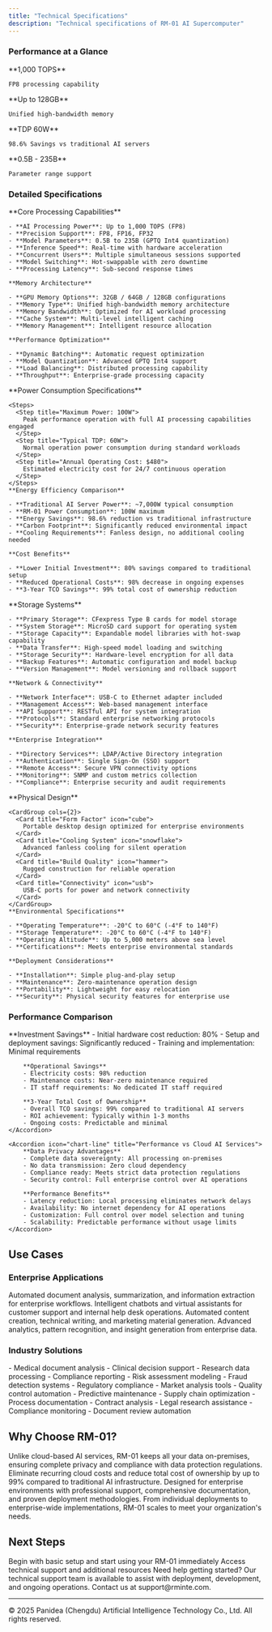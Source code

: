 ```yaml
---
title: "Technical Specifications"
description: "Technical specifications of RM-01 AI Supercomputer"
---
```


### Performance at a Glance

<CardGroup cols={4}>
<Card title="Inferencing Power" icon="microchip">
    **1,000 TOPS**

    FP8 processing capability
  </Card>
  <Card title="GPU Memory" icon="memory">
    **Up to 128GB**

    Unified high-bandwidth memory
</Card>
<Card title="Power Efficiency" icon="plug">
    **TDP 60W**
    
    98.6% Savings vs traditional AI servers
</Card>
<Card title="Model Support" icon="brain">
    **0.5B - 235B**

    Parameter range support
  </Card>
</CardGroup>

### Detailed Specifications

<Tabs>
  <Tab title="Processing & Performance">
    **Core Processing Capabilities**

    - **AI Processing Power**: Up to 1,000 TOPS (FP8)
    - **Precision Support**: FP8, FP16, FP32
    - **Model Parameters**: 0.5B to 235B (GPTQ Int4 quantization)
    - **Inference Speed**: Real-time with hardware acceleration
    - **Concurrent Users**: Multiple simultaneous sessions supported
    - **Model Switching**: Hot-swappable with zero downtime
    - **Processing Latency**: Sub-second response times

    **Memory Architecture**

    - **GPU Memory Options**: 32GB / 64GB / 128GB configurations
    - **Memory Type**: Unified high-bandwidth memory architecture
    - **Memory Bandwidth**: Optimized for AI workload processing
    - **Cache System**: Multi-level intelligent caching
    - **Memory Management**: Intelligent resource allocation

    **Performance Optimization**

    - **Dynamic Batching**: Automatic request optimization
    - **Model Quantization**: Advanced GPTQ Int4 support
    - **Load Balancing**: Distributed processing capability
    - **Throughput**: Enterprise-grade processing capacity
  </Tab>
  <Tab title="Power & Efficiency">
    **Power Consumption Specifications**

    <Steps>
      <Step title="Maximum Power: 100W">
        Peak performance operation with full AI processing capabilities engaged
      </Step>
      <Step title="Typical TDP: 60W">
        Normal operation power consumption during standard workloads
      </Step>
      <Step title="Annual Operating Cost: $480">
        Estimated electricity cost for 24/7 continuous operation
      </Step>
    </Steps>
    **Energy Efficiency Comparison**

    - **Traditional AI Server Power**: ~7,000W typical consumption
    - **RM-01 Power Consumption**: 100W maximum
    - **Energy Savings**: 98.6% reduction vs traditional infrastructure
    - **Carbon Footprint**: Significantly reduced environmental impact
    - **Cooling Requirements**: Fanless design, no additional cooling needed

    **Cost Benefits**

    - **Lower Initial Investment**: 80% savings compared to traditional setup
    - **Reduced Operational Costs**: 98% decrease in ongoing expenses
    - **3-Year TCO Savings**: 99% total cost of ownership reduction
  </Tab>
  <Tab title="Storage & Connectivity">
    **Storage Systems**

    - **Primary Storage**: CFexpress Type B cards for model storage
    - **System Storage**: MicroSD card support for operating system
    - **Storage Capacity**: Expandable model libraries with hot-swap capability
    - **Data Transfer**: High-speed model loading and switching
    - **Storage Security**: Hardware-level encryption for all data
    - **Backup Features**: Automatic configuration and model backup
    - **Version Management**: Model versioning and rollback support

    **Network & Connectivity**

    - **Network Interface**: USB-C to Ethernet adapter included
    - **Management Access**: Web-based management interface
    - **API Support**: RESTful API for system integration
    - **Protocols**: Standard enterprise networking protocols
    - **Security**: Enterprise-grade network security features

    **Enterprise Integration**

    - **Directory Services**: LDAP/Active Directory integration
    - **Authentication**: Single Sign-On (SSO) support
    - **Remote Access**: Secure VPN connectivity options
    - **Monitoring**: SNMP and custom metrics collection
    - **Compliance**: Enterprise security and audit requirements
  </Tab>
  <Tab title="Physical & Environmental">
    **Physical Design**

    <CardGroup cols={2}>
      <Card title="Form Factor" icon="cube">
        Portable desktop design optimized for enterprise environments
      </Card>
      <Card title="Cooling System" icon="snowflake">
        Advanced fanless cooling for silent operation
      </Card>
      <Card title="Build Quality" icon="hammer">
        Rugged construction for reliable operation
      </Card>
      <Card title="Connectivity" icon="usb">
        USB-C ports for power and network connectivity
      </Card>
    </CardGroup>
    **Environmental Specifications**

    - **Operating Temperature**: -20°C to 60°C (-4°F to 140°F)
    - **Storage Temperature**: -20°C to 60°C (-4°F to 140°F)
    - **Operating Altitude**: Up to 5,000 meters above sea level
    - **Certifications**: Meets enterprise environmental standards

    **Deployment Considerations**

    - **Installation**: Simple plug-and-play setup
    - **Maintenance**: Zero-maintenance operation design
    - **Portability**: Lightweight for easy relocation
    - **Security**: Physical security features for enterprise use
  </Tab>
</Tabs>

### Performance Comparison

<AccordionGroup>
  <Accordion title="Cost Comparison vs Traditional AI Infrastructure" icon="dollar-sign">
        **Investment Savings**
        - Initial hardware cost reduction: 80%
        - Setup and deployment savings: Significantly reduced
        - Training and implementation: Minimal requirements

        **Operational Savings**
        - Electricity costs: 98% reduction
        - Maintenance costs: Near-zero maintenance required
        - IT staff requirements: No dedicated IT staff required

        **3-Year Total Cost of Ownership**
        - Overall TCO savings: 99% compared to traditional AI servers
        - ROI achievement: Typically within 1-3 months
        - Ongoing costs: Predictable and minimal
    </Accordion>

    <Accordion icon="chart-line" title="Performance vs Cloud AI Services">
        **Data Privacy Advantages**
        - Complete data sovereignty: All processing on-premises
        - No data transmission: Zero cloud dependency
        - Compliance ready: Meets strict data protection regulations
        - Security control: Full enterprise control over AI operations

        **Performance Benefits**
        - Latency reduction: Local processing eliminates network delays
        - Availability: No internet dependency for AI operations
        - Customization: Full control over model selection and tuning
        - Scalability: Predictable performance without usage limits
    </Accordion>
</AccordionGroup>

## Use Cases

### Enterprise Applications

<CardGroup cols={2}>
    <Card title="Enterprise Knowledge Management" icon="books">
    Automated document analysis, summarization, and information extraction for enterprise workflows.
    </Card>
    <Card title="Customer Service" icon="headset">
    Intelligent chatbots and virtual assistants for customer support and internal help desk operations.
    </Card>
    <Card title="Content Generation" icon="pen-nib">
    Automated content creation, technical writing, and marketing material generation.
    </Card>
    <Card title="Data Analysis" icon="chart-bar">
    Advanced analytics, pattern recognition, and insight generation from enterprise data.
    </Card>
</CardGroup>

### Industry Solutions

<Tabs>
  <Tab title="Healthcare">
    - Medical document analysis
    - Clinical decision support
    - Research data processing
    - Compliance reporting
  </Tab>
  <Tab title="Finance">
    - Risk assessment modeling
    - Fraud detection systems
    - Regulatory compliance
    - Market analysis tools
  </Tab>
  <Tab title="Manufacturing">
    - Quality control automation
    - Predictive maintenance
    - Supply chain optimization
    - Process documentation
  </Tab>
  <Tab title="Legal">
    - Contract analysis
    - Legal research assistance
    - Compliance monitoring
    - Document review automation
  </Tab>
</Tabs>

## Why Choose RM-01?

<Steps>
  <Step title="Complete Data Privacy">
    Unlike cloud-based AI services, RM-01 keeps all your data on-premises, ensuring complete privacy and compliance with data protection regulations.
  </Step>
  <Step title="Cost-Effective Operation">
    Eliminate recurring cloud costs and reduce total cost of ownership by up to 99% compared to traditional AI infrastructure.
  </Step>
  <Step title="Enterprise-Ready">
    Designed for enterprise environments with professional support, comprehensive documentation, and proven deployment methodologies.
  </Step>
  <Step title="Scalable Solutions">
    From individual deployments to enterprise-wide implementations, RM-01 scales to meet your organization's needs.
  </Step>
</Steps>

## Next Steps

<CardGroup cols={2}>
    <Card title="Quickstart" icon="play" href="quickstart">
        Begin with basic setup and start using your RM-01 immediately
    </Card>
    <Card title="Vendor Deployment Guide" icon="server" href="essentials/deploy">
        Access technical support and additional resources
    </Card>
</CardGroup>

<Note>
Need help getting started? Our technical support team is available to assist with deployment, development, and ongoing operations. Contact us at support@rminte.com.
</Note>

---

<div className="text-center text-sm text-gray-500 mt-8">
© 2025 Panidea (Chengdu) Artificial Intelligence Technology Co., Ltd. All rights reserved.

</div>